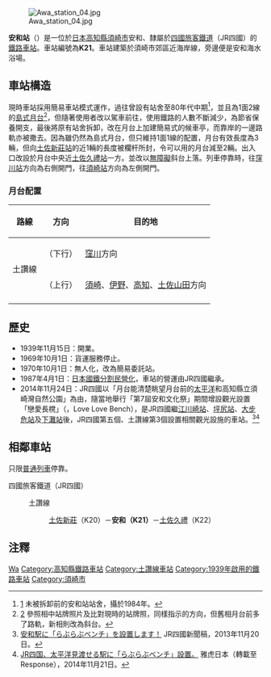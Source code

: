 {{noteTA
|T=zh-tw:安和車站; zh-cn:安和站; zh-hk:安和站;
|1=zh-tw:安和車站; zh-cn:安和站; zh-hk:安和站;
}}
{{日本車站資訊
|公司色     = #1cadca
|文字色     =
|站名       = 安和站
|圖片       = Awa station 06.jpg
|pxl       =
|圖片說明   = 安和站出入口，攝於2010年
|日文原名   = 安和
|平假名     = あわ
|羅馬拼音   = Awa
|前一站     = K20 [[土佐新莊站|土佐新莊]]
|後一站     = [[土佐久禮站|土佐久禮]] K22
|前一站距離 = 3.0
|後一站距離 = 6.1
|電報略號   = アワ
|車站編號   = {{車站編號c|#e25885|K21}}
|所屬公司   = [[四國旅客鐵道|四國旅客鐵道]]（JR四國）
|所屬路線   = {{Color|#e25885|■}}[[土讚線|土讚線]]
|距離       = 173.6
|起站       = [[多度津站|多度津]]
|所在地     = [[高知縣|高知縣]][[須崎市|須崎市]]安和
|車站構造   = 地面車站
|月台配置   = 1面1線
|啟用年月日 = 1939年11月15日
|廢止年月日 =
|上下車人次 = 
|統計年度   = 
|備註       = 無人簡易車站
}}

[[File:Awa_station_04.jpg|thumb]]

'''安和站'''（{{jpn|j=安和駅|hg=あわえき|rm=Awa eki|f=y}}）是一位於[[日本|日本]][[高知縣|高知縣]][[須崎市|須崎市]]安和、隸屬於[[四國旅客鐵道|四國旅客鐵道]]（JR四國）的[[鐵路車站|鐵路車站]]。車站編號為'''K21'''。車站建築於須崎市郊區近海岸線，旁邊便是安和海水浴場。

==車站構造==
現時車站採用簡易車站模式運作，過往曾設有站舍至80年代中期<ref>[http://df50shikoku.web.fc2.com/ekisha/dosan/tonokuho.htm] {{Wayback|url=http://df50shikoku.web.fc2.com/ekisha/dosan/tonokuho.htm |date=20181004163503 }} 未被拆卸前的安和站站舍，攝於1984年。</ref>，並且為1面2線的[[島式月台|島式月台]]<ref>[http://df50shikoku.web.fc2.com/ekisha/ekimeihyou2.htm] {{Wayback|url=http://df50shikoku.web.fc2.com/ekisha/ekimeihyou2.htm |date=20160304123351 }} 參照相中站牌照片及比對現時的站牌照，同樣指示的方向，但舊相月台前多了路軌，新相則改為斜台。</ref>，但隨著使用者改以駕車前往，使用鐵路的人數不斷減少，為節省保養開支，最後將原有站舍拆卸，改在月台上加建簡易式的候車亭，而靠岸的一邊路軌亦被撒去。因為雖仍然為島式月台，但只維持1面1線的配置，月台有效長度為3輛，但向[[土佐新莊站|土佐新莊站]]的近1輛的長度被欄杆所封，令可以用的月台減至2輛。出入口改設於月台中央近[[土佐久禮站|土佐久禮站]]一方。並改以[[無障礙|無障礙]]斜台上落。列車停靠時，往[[窪川站|窪川站]]方向為右側開門，往[[須崎站|須崎站]]方向為左側開門。
===月台配置===
{| class="wikitable"
!路線!!方向!!目的地
|-
!rowspan="2"|{{Color|#e25885|■}}土讚線
!（下行）
|[[窪川站|窪川]]方向
|-
!（上行）
|[[須崎站|須崎]]、[[伊野站_(JR四國)|伊野]]、[[高知站|高知]]、[[土佐山田站|土佐山田]]方向
|-
|}

== 歷史 ==
* 1939年11月15日：開業。
* 1969年10月1日：貨運服務停止。
* 1970年10月1日：無人化，改為簡易委託站。
* 1987年4月1日：[[日本國鐵分割民營化|日本國鐵分割民營化]]，車站的營運由JR四國繼承。
* 2014年11月24日：JR四國以「月台能清楚眺望月台前的[[太平洋|太平洋]]和高知縣立須崎灣自然公園」為由，隨當地舉行「第7屆安和文化祭」期間增設觀光設置「戀愛長櫈」（{{lang|ja|らぶらぶベンチ}}，Love Love Bench），是JR四國繼[[江川崎站|江川崎站]]、[[坪尻站|坪尻站]]、[[大步危站|大步危站]]及[[下灘站|下灘站]]後，JR四國第五個、土讚線第3個設置相關觀光設施的車站。<ref>[http://www.jr-shikoku.co.jp/03_news/press/14-11-20/01.htm 安和駅に「らぶらぶベンチ」を設置します！] {{Wayback|url=http://www.jr-shikoku.co.jp/03_news/press/14-11-20/01.htm |date=20141226013550 }} JR四國新聞稿，2013年11月20日。{{ja}}</ref><ref>[http://headlines.yahoo.co.jp/hl?a=20141121-00000064-rps-bus_all JR四国、太平洋見渡せる駅に「らぶらぶベンチ」設置。] {{Wayback|url=http://headlines.yahoo.co.jp/hl?a=20141121-00000064-rps-bus_all |date=20141209073448 }}雅虎日本（轉載至Response），2014年11月21日。</ref>

== 相鄰車站 ==
只限[[普通列車|普通列車]]停靠。
;四國旅客鐵道（JR四國）
:{{Color|#e25885|■}}土讚線
::[[土佐新莊站|土佐新莊]]（K20）－'''安和（K21）'''－[[土佐久禮站|土佐久禮]]（K22）

==注釋==
{{reflist}}
{{commonscat|Awa Station}}

{{土讚線2}}

{{DEFAULTSORT:Awa}}
[[Category:日本鐵路車站_A|Wa]]
[[Category:高知縣鐵路車站|Category:高知縣鐵路車站]]
[[Category:土讚線車站|Category:土讚線車站]]
[[Category:1939年啟用的鐵路車站|Category:1939年啟用的鐵路車站]]
[[Category:須崎市|Category:須崎市]]